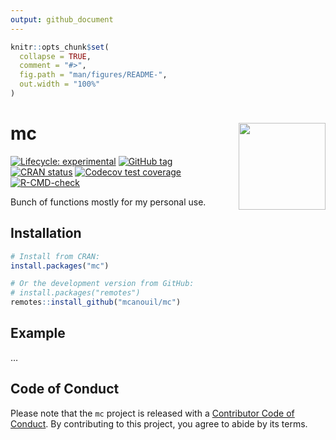 ```yaml
---
output: github_document
---
```


<!-- README.md is generated from README.Rmd. Please edit that file -->

```r
knitr::opts_chunk$set(
  collapse = TRUE,
  comment = "#>",
  fig.path = "man/figures/README-",
  out.width = "100%"
)
```

# mc <img src='man/figures/logo.png' align="right" height="139" />

<!-- badges: start -->
[![Lifecycle: experimental](https://img.shields.io/badge/lifecycle-experimental-orange.svg)](https://lifecycle.r-lib.org/articles/stages.html#experimental)
[![GitHub tag](https://img.shields.io/github/tag/mcanouil/mc.svg?label=latest tag&include_prereleases)](https://github.com/mcanouil/mc)
[![CRAN status](https://www.r-pkg.org/badges/version/mc)](https://CRAN.R-project.org/package=mc)
[![Codecov test coverage](https://codecov.io/gh/mcanouil/mc/branch/main/graph/badge.svg)](https://codecov.io/gh/mcanouil/mc?branch=main)
[![R-CMD-check](https://github.com/mcanouil/mc/workflows/R-CMD-check/badge.svg)](https://github.com/mcanouil/mc/actions)
<!-- badges: end -->

Bunch of functions mostly for my personal use.

## Installation

```r
# Install from CRAN:
install.packages("mc")

# Or the development version from GitHub:
# install.packages("remotes")
remotes::install_github("mcanouil/mc")
```

## Example

...

## Code of Conduct

Please note that the `mc` project is released with a [Contributor Code of Conduct](https://contributor-covenant.org/version/2/0/CODE_OF_CONDUCT.html). By contributing to this project, you agree to abide by its terms.
